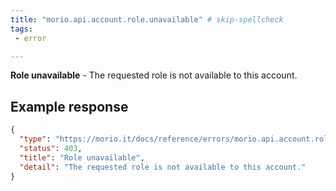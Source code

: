 ```yaml
---
title: "morio.api.account.role.unavailable" # skip-spellcheck
tags:
 - error

---
```

<!-- MORIO_AUTO_GENERATED_CONTENT_STARTS - Manual changes made below will be overwritten skip-spellcheck -->
__Role unavailable__ - The requested role is not available to this account.
<!-- MORIO_AUTO_GENERATED_CONTENT_ENDS - Manual changes made above will be overwritten skip-spellcheck -->


<!-- MORIO_AUTO_GENERATED_CONTENT_STARTS - Manual changes made below will be overwritten skip-spellcheck -->
## Example response

```json
{
  "type": "https://morio.it/docs/reference/errors/morio.api.account.role.unavailable",
  "status": 403,
  "title": "Role unavailable",
  "detail": "The requested role is not available to this account."
}
```
<!-- MORIO_AUTO_GENERATED_CONTENT_ENDS - Manual changes made above will be overwritten skip-spellcheck -->
